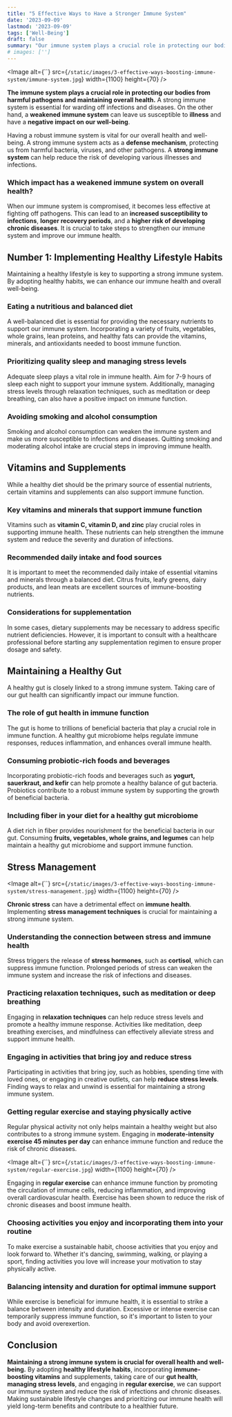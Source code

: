 ```yaml
---
title: "5 Effective Ways to Have a Stronger Immune System"
date: '2023-09-09'
lastmod: '2023-09-09'
tags: ['Well-Being']
draft: false
summary: "Our immune system plays a crucial role in protecting our bodies from harmful pathogens and maintaining overall health. To maintain our immune system strong is essential for warding off infections and diseases. In this blog post, we explore 5 effective ways in which you can build a stronger immune system for long-term well-being."
# images: ['']
---
```


<Image
  alt={``}
  src={`/static/images/3-effective-ways-boosting-immune-system/immune-system.jpg`}
  width={1100}
  height={70}
/>

__The immune system plays a crucial role in protecting our bodies from harmful pathogens and maintaining overall health.__ A strong immune system is essential for warding off infections and diseases. On the other hand, a **weakened immune system** can leave us susceptible to **illness** and have a **negative impact on our well-being**.

Having a robust immune system is vital for our overall health and well-being. A strong immune system acts as a **defense mechanism**, protecting us from harmful bacteria, viruses, and other pathogens. A **strong immune system** can help reduce the risk of developing various illnesses and infections.

<CollapsibleTOC toc={props.toc} exclude="Introduction" />

### Which impact has a weakened immune system on overall health?

When our immune system is compromised, it becomes less effective at fighting off pathogens. This can lead to an **increased susceptibility to infections**, **longer recovery periods**, and a **higher risk of developing chronic diseases**. It is crucial to take steps to strengthen our immune system and improve our immune health.

## Number 1: Implementing Healthy Lifestyle Habits

Maintaining a healthy lifestyle is key to supporting a strong immune system. By adopting healthy habits, we can enhance our immune health and overall well-being.

### Eating a nutritious and balanced diet

A well-balanced diet is essential for providing the necessary nutrients to support our immune system. Incorporating a variety of fruits, vegetables, whole grains, lean proteins, and healthy fats can provide the vitamins, minerals, and antioxidants needed to boost immune function.

### Prioritizing quality sleep and managing stress levels

Adequate sleep plays a vital role in immune health. Aim for 7-9 hours of sleep each night to support your immune system. Additionally, managing stress levels through relaxation techniques, such as meditation or deep breathing, can also have a positive impact on immune function.

### Avoiding smoking and alcohol consumption

Smoking and alcohol consumption can weaken the immune system and make us more susceptible to infections and diseases. Quitting smoking and moderating alcohol intake are crucial steps in improving immune health.

## Vitamins and Supplements

While a healthy diet should be the primary source of essential nutrients, certain vitamins and supplements can also support immune function.

### Key vitamins and minerals that support immune function

Vitamins such as **vitamin C, vitamin D, and zinc** play crucial roles in supporting immune health. These nutrients can help strengthen the immune system and reduce the severity and duration of infections.

### Recommended daily intake and food sources

It is important to meet the recommended daily intake of essential vitamins and minerals through a balanced diet. Citrus fruits, leafy greens, dairy products, and lean meats are excellent sources of immune-boosting nutrients.

### Considerations for supplementation

In some cases, dietary supplements may be necessary to address specific nutrient deficiencies. However, it is important to consult with a healthcare professional before starting any supplementation regimen to ensure proper dosage and safety.

## Maintaining a Healthy Gut

A healthy gut is closely linked to a strong immune system. Taking care of our gut health can significantly impact our immune function.

### The role of gut health in immune function

The gut is home to trillions of beneficial bacteria that play a crucial role in immune function. A healthy gut microbiome helps regulate immune responses, reduces inflammation, and enhances overall immune health.

### Consuming probiotic-rich foods and beverages

Incorporating probiotic-rich foods and beverages such as **yogurt, sauerkraut, and kefir** can help promote a healthy balance of gut bacteria. Probiotics contribute to a robust immune system by supporting the growth of beneficial bacteria.

### Including fiber in your diet for a healthy gut microbiome

A diet rich in fiber provides nourishment for the beneficial bacteria in our gut. Consuming **fruits, vegetables, whole grains, and legumes** can help maintain a healthy gut microbiome and support immune function.

## Stress Management

<Image
  alt={``}
  src={`/static/images/3-effective-ways-boosting-immune-system/stress-management.jpg`}
  width={1100}
  height={70}
/>

**Chronic stress** can have a detrimental effect on **immune health**. Implementing **stress management techniques** is crucial for maintaining a strong immune system.

### Understanding the connection between stress and immune health

Stress triggers the release of **stress hormones**, such as **cortisol**, which can suppress immune function. Prolonged periods of stress can weaken the immune system and increase the risk of infections and diseases.

### Practicing relaxation techniques, such as meditation or deep breathing

Engaging in **relaxation techniques** can help reduce stress levels and promote a healthy immune response. Activities like meditation, deep breathing exercises, and mindfulness can effectively alleviate stress and support immune health.

### Engaging in activities that bring joy and reduce stress

Participating in activities that bring joy, such as hobbies, spending time with loved ones, or engaging in creative outlets, can help **reduce stress levels**. Finding ways to relax and unwind is essential for maintaining a strong immune system.

### Getting regular exercise and staying physically active

Regular physical activity not only helps maintain a healthy weight but also contributes to a strong immune system. Engaging in **moderate-intensity exercise 45 minutes per day** can enhance immune function and reduce the risk of chronic diseases.

<Image
  alt={``}
  src={`/static/images/3-effective-ways-boosting-immune-system/regular-exercise.jpg`}
  width={1100}
  height={70}
/>

Engaging in **regular exercise** can enhance immune function by promoting the circulation of immune cells, reducing inflammation, and improving overall cardiovascular health. Exercise has been shown to reduce the risk of chronic diseases and boost immune health.

### Choosing activities you enjoy and incorporating them into your routine

To make exercise a sustainable habit, choose activities that you enjoy and look forward to. Whether it's dancing, swimming, walking, or playing a sport, finding activities you love will increase your motivation to stay physically active.

### Balancing intensity and duration for optimal immune support
While exercise is beneficial for immune health, it is essential to strike a balance between intensity and duration. Excessive or intense exercise can temporarily suppress immune function, so it's important to listen to your body and avoid overexertion.

## Conclusion
__Maintaining a strong immune system is crucial for overall health and well-being.__ By adopting **healthy lifestyle habits**, incorporating **immune-boosting vitamins** and supplements, taking care of our **gut health**, **managing stress levels**, and engaging in **regular exercise**, we can support our immune system and reduce the risk of infections and chronic diseases. Making sustainable lifestyle changes and prioritizing our immune health will yield long-term benefits and contribute to a healthier future.
